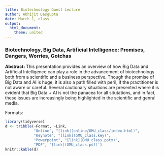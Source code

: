 ```yaml
---
title: Biotechnology Guest Lecture
author: Abhijit Dasgupta
date: March 1, class
output:
  html_document:
    theme: united
---
```


### Biotechnology, Big Data, Artificial Intelligence: Promises, Dangers, Worries, Gotchas

__Abstract:__ This presentation provides an overview of how Big Data and Artificial Intelligence
can play a role in the advancement of biotechnology both from a scientific and a business
perspective. Though the promise of Big Data and AI is huge, it is also a path
filled with peril, if the practitioner is not aware or careful. Several cautionary 
situations are presented where it is evident that Big Data + AI is not the panacea
for all situtations, and in fact, these issues are increasingly being highlighted in
the scientific and genral media. 

Formats:
```r
library(tidyverse)
d <- tribble(~Format, ~Link,
			 "Online", "[link](online/GMU_class/index.html)",
             "Keynote", "[link](GMU_class.key)",
             "Powerpoint", "[link](GMU_class.pptx)",
             "PDF", '[link](GMU_class.pdf)')
knitr::kable(d)

```



